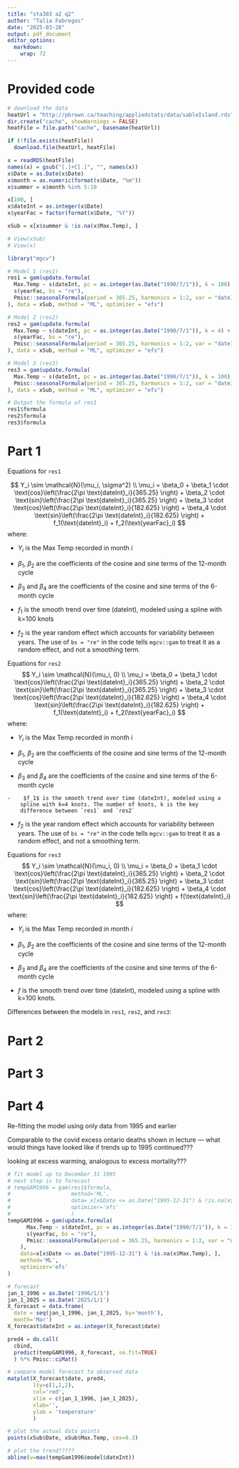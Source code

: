```yaml
---
title: "sta303 a2 q2"
author: "Talia Fabregas"
date: "2025-03-28"
output: pdf_document
editor_options: 
  markdown: 
    wrap: 72
---
```


# Provided code

```r
# download the data
heatUrl = "http://pbrown.ca/teaching/appliedstats/data/sableIsland.rds"
dir.create("cache", showWarnings = FALSE)
heatFile = file.path("cache", basename(heatUrl))

if (!file.exists(heatFile)) 
  download.file(heatUrl, heatFile)

x = readRDS(heatFile)
names(x) = gsub("[.]+C[.]", "", names(x))
x$Date = as.Date(x$Date)
x$month = as.numeric(format(x$Date, "%m"))
x$summer = x$month %in% 5:10
```

```r
x[100, ]
x$dateInt = as.integer(x$Date)
x$yearFac = factor(format(x$Date, "%Y"))

xSub = x[x$summer & !is.na(x$Max.Temp), ]

# View(xSub)
# View(x)

library("mgcv")

# Model 1 (res1)
res1 = gam(update.formula(
  Max.Temp ~ s(dateInt, pc = as.integer(as.Date("1990/7/1")), k = 100) + 
  s(yearFac, bs = "re"), 
  Pmisc::seasonalFormula(period = 365.25, harmonics = 1:2, var = "dateInt")
), data = xSub, method = "ML", optimizer = "efs")

# Model 2 (res2)
res2 = gam(update.formula(
  Max.Temp ~ s(dateInt, pc = as.integer(as.Date("1990/7/1")), k = 4) + 
  s(yearFac, bs = "re"), 
  Pmisc::seasonalFormula(period = 365.25, harmonics = 1:2, var = "dateInt")
), data = xSub, method = "ML", optimizer = "efs")

# Model 3 (res3)
res3 = gam(update.formula(
  Max.Temp ~ s(dateInt, pc = as.integer(as.Date("1990/7/1")), k = 100), 
  Pmisc::seasonalFormula(period = 365.25, harmonics = 1:2, var = "dateInt")
), data = xSub, method = "ML", optimizer = "efs")

# Output the formula of res1
res1$formula
res2$formula
res3$formula
```

# Part 1

Equations for `res1`

$$
Y_i \sim \mathcal{N}(\mu_i, \sigma^2) \\
\mu_i = \beta_0 + \beta_1 \cdot \text{cos}\left(\frac{2\pi \text{dateInt}_i}{365.25} \right) + \beta_2 \cdot \text{sin}\left(\frac{2\pi \text{dateInt}_i}{365.25} \right) + \beta_3 \cdot \text{cos}\left(\frac{2\pi \text{dateInt}_i}{182.625} \right) + \beta_4 \cdot \text{sin}\left(\frac{2\pi \text{dateInt}_i}{182.625} \right) + f_1(\text{dateInt}_i) + f_2(\text{yearFac}_i)
$$ where:

-    $Y_i$ is the Max Temp recorded in month $i$

-    $\beta_1$, $\beta_2$ are the coefficients of the cosine and sine
    terms of the 12-month cycle

-    $\beta_3$ and $\beta_4$ are the coefficients of the cosine and sine
    terms of the 6-month cycle

-    $f_1$ is the smooth trend over time (dateInt), modeled using a
    spline with k=100 knots

-    $f_2$ is the year random effect which accounts for variability
    between years. The use of `bs = "re"` in the code tells `mgcv::gam`
    to treat it as a random effect, and not a smoothing term.

Equations for `res2`$$
Y_i \sim \mathcal{N}(\mu_i, 0) \\
\mu_i = \beta_0 + \beta_1 \cdot \text{cos}\left(\frac{2\pi \text{dateInt}_i}{365.25} \right) + \beta_2 \cdot \text{sin}\left(\frac{2\pi \text{dateInt}_i}{365.25} \right) + \beta_3 \cdot \text{cos}\left(\frac{2\pi \text{dateInt}_i}{182.625} \right) + \beta_4 \cdot \text{sin}\left(\frac{2\pi \text{dateInt}_i}{182.625} \right) + f_1(\text{dateInt}_i) + f_2(\text{yearFac}_i)
$$ where:

-    $Y_i$ is the Max Temp recorded in month $i$

-   $\beta_1$, $\beta_2$ are the coefficients of the cosine and sine
    terms of the 12-month cycle

-    $\beta_3$ and $\beta_4$ are the coefficients of the cosine and sine
    terms of the 6-month cycle

    -    $f_1$ is the smooth trend over time (dateInt), modeled using a
        spline with k=4 knots. The number of knots, k is the key
        difference between `res1` and `res2`

-    $f_2$ is the year random effect which accounts for variability
    between years. The use of `bs = "re"` in the code tells `mgcv::gam`
    to treat it as a random effect, and not a smoothing term.

Equations for `res3` $$
Y_i \sim \mathcal{N}(\mu_i, 0) \\
\mu_i = \beta_0 + \beta_1 \cdot \text{cos}\left(\frac{2\pi \text{dateInt}_i}{365.25} \right) + \beta_2 \cdot \text{sin}\left(\frac{2\pi \text{dateInt}_i}{365.25} \right) + \beta_3 \cdot \text{cos}\left(\frac{2\pi \text{dateInt}_i}{182.625} \right) + \beta_4 \cdot \text{sin}\left(\frac{2\pi \text{dateInt}_i}{182.625} \right) + f(\text{dateInt}_i) 
$$ where:

-    $Y_i$ is the Max Temp recorded in month $i$

-   $\beta_1$, $\beta_2$ are the coefficients of the cosine and sine
    terms of the 12-month cycle

-    $\beta_3$ and $\beta_4$ are the coefficients of the cosine and sine
    terms of the 6-month cycle

-    $f$ is the smooth trend over time (dateInt), modeled using a spline
    with k=100 knots.

Differences between the models in `res1`, `res2`, and `res3`:

# Part 2

# Part 3

# Part 4

Re-fitting the model using only data from 1995 and earlier

Comparable to the covid excess ontario deaths shown in lecture — what
would things have looked like if trends up to 1995 continued???

looking at excess warming, analogous to excess mortality???

```r

# fit model up to December 31 1995
# next step is to forecast
# tempGAM1996 = gam(res1$formula,
#                   method='ML',
#                   data= x[x$Date <= as.Date("1995-12-31") & !is.na(x$Max.Temp), ],
#                   optimizer='efs'
#                   ) 
tempGAM1996 = gam(update.formula(
      Max.Temp ~ s(dateInt, pc = as.integer(as.Date("1990/7/1")), k = 100) + 
      s(yearFac, bs = "re"), 
      Pmisc::seasonalFormula(period = 365.25, harmonics = 1:2, var = "dateInt")
    ),
    data=x[x$Date <= as.Date("1995-12-31") & !is.na(x$Max.Temp), ],
    method='ML',
    optimizer='efs'
)
```

```r
# forecast
jan_1_1996 = as.Date('1996/1/1')
jan_1_2025 = as.Date('2025/1/1')
X_forecast = data.frame(
  date = seq(jan_1_1996, jan_1_2025, by='month'),
  month='Mar')
X_forecast$dateInt = as.integer(X_forecast$date)

pred4 = do.call(
  cbind,
  predict(tempGAM1996, X_forecast, se.fit=TRUE)
  ) %*% Pmisc::ciMat()
```

```r
# compare model forecast to observed data
matplot(X_forecast$date, pred4,
        lty=c(1,2,2),
        col='red',
        xlim = c(jan_1_1996, jan_1_2025),
        xlab='',
        ylab = 'temperature'
        )

# plot the actual data points
points(xSub$Date, xSub$Max.Temp, cex=0.3)

# plot the trend?????
abline(v=max(tempGam1996$model$dateInt)) 
```
